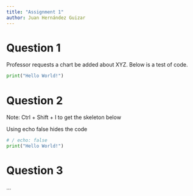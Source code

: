 ```yaml
---
title: "Assignment 1"
author: Juan Hernández Guizar
---
```


# Question 1

Professor requests a chart be added about XYZ. Below is a test of code.


```python
print("Hello World!")
```

# Question 2

Note: Ctrl + Shift + I to get the skeleton below

Using echo false hides the code

```python
# / echo: false
print("Hello World!")
```
# Question 3

...